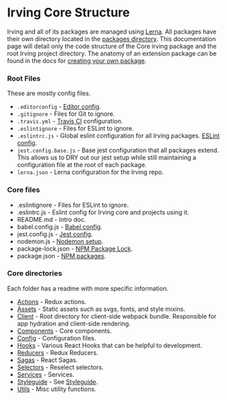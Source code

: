 <Meta title="Concepts|Irving Core Structure" />

# Irving Core Structure
Irving and all of its packages are managed using [Lerna](https://github.com/lerna/lerna). All packages have their own directory located in the [packages directory](https://github.com/alleyinteractive/irving/tree/master/packages). This documentation page will detail only the code structure of the Core irving package and the root Irving project directory. The anatomy of an extension package can be found in the docs for [creating your own package](?path=/docs/packages-creating-a-package--page).

### Root Files
These are mostly config files.
* `.editorconfig` - [Editor config](https://editorconfig.org).
* `.gitignore` - Files for Git to ignore.
* `.travis.yml` - [Travis CI](http://travis-ci.com) configuration.
* `.eslintignore` - Files for ESLint to ignore.
* `.eslintrc.js` - Global eslint configuration for all Irving packages. [ESLint config](https://eslint.org/docs/user-guide/configuring).
* `jest.config.base.js` - Base jest configuration that all packages extend. This allows us to DRY out our jest setup while still maintaining a configuration file at the root of each package.
* `lerna.json` - Lerna configuration for the Irving repo.

### Core files
* .eslintignore - Files for ESLint to ignore.
* .eslintrc.js - Eslint config for Irving core and projects using it.
* README.md - Intro doc.
* babel.config.js - [Babel config](https://babeljs.io).
* jest.config.js - [Jest config](https://jestjs.io).
* nodemon.js - [Nodemon setup](https://nodemon.io).
* package-lock.json - [NPM Package Lock](https://docs.npmjs.com/files/package-lock.json).
* package.json - [NPM packages](https://www.npmjs.com).

### Core directories
Each folder has a readme with more specific information.
* [Actions](https://github.com/alleyinteractive/irving/tree/master/packages/core/actions) - Redux actions.
* [Assets](https://github.com/alleyinteractive/irving/tree/master/packages/core/assets) - Static assets such as svgs, fonts, and style mixins.
* [Client](https://github.com/alleyinteractive/irving/tree/master/packages/core/client) - Root directory for client-side webpack bundle. Responsible for app hydration and client-side rendering.
* [Components](https://github.com/alleyinteractive/irving/tree/master/packages/core/components) - Core components.
* [Config](https://github.com/alleyinteractive/irving/tree/master/packages/core/config) - Configuration files.
* [Hooks](https://github.com/alleyinteractive/irving/tree/master/packages/core/hooks) - Various React Hooks that can be helpful to development.
* [Reducers](https://github.com/alleyinteractive/irving/tree/master/packages/core/reducers) - Redux Reducers.
* [Sagas](https://github.com/alleyinteractive/irving/tree/master/packages/core/sagas) - React Sagas.
* [Selectors](https://github.com/alleyinteractive/irving/tree/master/packages/core/selectors) - Reselect selectors.
* [Services](https://github.com/alleyinteractive/irving/tree/master/packages/core/services) - Services.
* [Styleguide](https://github.com/alleyinteractive/irving/tree/master/packages/core/styleguide) - See [Styleguide](?path=/docs/packages-styleguide--page).
* [Utils](https://github.com/alleyinteractive/irving/tree/master/packages/core/utils) - Misc utility functions.
